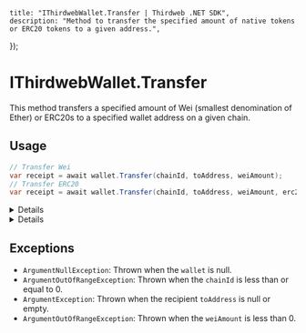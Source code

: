 

    title: "IThirdwebWallet.Transfer | Thirdweb .NET SDK",
    description: "Method to transfer the specified amount of native tokens or ERC20 tokens to a given address.",
});

# IThirdwebWallet.Transfer

This method transfers a specified amount of Wei (smallest denomination of Ether) or ERC20s to a specified wallet address on a given chain.

## Usage

```csharp
// Transfer Wei
var receipt = await wallet.Transfer(chainId, toAddress, weiAmount);
// Transfer ERC20
var receipt = await wallet.Transfer(chainId, toAddress, weiAmount, erc20ContractAddress);
```

<Details summary="Parameters">

### wallet (required)

An instance of `IThirdwebWallet`. This represents the wallet from which the Wei is being transferred.

### chainId (required)

The chain ID of the network on which the transfer is to occur.

### toAddress (required)

The address to which the Wei will be transferred.

### weiAmount (required)

The amount of Wei to transfer. It must be 0 or greater.

### erc20ContractAddress (optional)

The contract address of the ERC20 token to transfer. If not provided, the transfer will be in native tokens.

</Details>

<Details summary="Return Value">

### ThirdwebTransactionReceipt

The method returns a `ThirdwebTransactionReceipt` which contains details about the transaction.

</Details>

## Exceptions

- `ArgumentNullException`: Thrown when the `wallet` is null.
- `ArgumentOutOfRangeException`: Thrown when the `chainId` is less than or equal to 0.
- `ArgumentException`: Thrown when the recipient `toAddress` is null or empty.
- `ArgumentOutOfRangeException`: Thrown when the `weiAmount` is less than 0.
